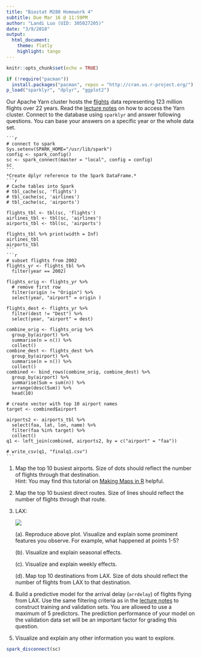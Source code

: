 ```yaml
---
title: "Biostat M280 Homework 4"
subtitle: Due Mar 16 @ 11:59PM
author: "Landi Luo (UID: 305027205)"
date: "3/9/2018"
output: 
  html_document:
    theme: flatly
    highlight: tango
---
```


```r
knitr::opts_chunk$set(echo = TRUE)
```

```r
if (!require("pacman"))  
  install.packages("pacman", repos = "http://cran.us.r-project.org/")
p_load("sparklyr", "dplyr", "ggplot2")
```

Our Apache Yarn cluster hosts the [flights](http://stat-computing.org/dataexpo/2009/the-data.html) data representing 123 million flights over 22 years. Read the [lecture notes](http://hua-zhou.github.io/teaching/biostatm280-2018winter/slides/12-sparklyr/sparklyr-flights.html) on how to access the Yarn cluster. Connect to the database using `sparklyr` and answer following questions. You can base your answers on a specific year or the whole data set.  

    ```r
    # connect to spark
    Sys.setenv(SPARK_HOME="/usr/lib/spark")
    config <- spark_config()
    sc <- spark_connect(master = "local", config = config)
    sc
    ```
    *Create dplyr reference to the Spark DataFrame.*   
    ```r
    # Cache tables into Spark 
    # tbl_cache(sc, 'flights')
    # tbl_cache(sc, 'airlines')
    # tbl_cache(sc, 'airports')
    
    flights_tbl <- tbl(sc, 'flights')
    airlines_tbl <- tbl(sc, 'airlines')
    airports_tbl <- tbl(sc, 'airports')
    
    flights_tbl %>% print(width = Inf)
    airlines_tbl
    airports_tbl
    ```
    ```r
    # subset flights from 2002
    flights_yr <- flights_tbl %>%
      filter(year == 2002)
    
    flights_orig <- flights_yr %>% 
      # remove first row
      filter(origin != "Origin") %>%
      select(year, "airport" = origin ) 
      
    flights_dest <- flights_yr %>%
      filter(dest != "Dest") %>%
      select(year, "airport" = dest) 
    
    combine_orig <- flights_orig %>%  
      group_by(airport) %>%
      summarise(n = n()) %>%
      collect()
    combine_dest <- flights_dest %>%    
      group_by(airport) %>%
      summarise(n = n()) %>%
      collect()
    combined <- bind_rows(combine_orig, combine_dest) %>%
      group_by(airport) %>%
      summarise(Sum = sum(n)) %>%
      arrange(desc(Sum)) %>%
      head(10)
    
    # create vector with top 10 airport names
    target <- combined$airport
    
    airports2 <- airports_tbl %>%
      select(faa, lat, lon, name) %>%
      filter(faa %in% target) %>%
      collect()
    q1 <- left_join(combined, airports2, by = c("airport" = "faa"))
    
    # write_csv(q1, "finalq1.csv")
    ```
    

1. Map the top 10 busiest airports. Size of dots should reflect the number of flights through that destination.  
Hint: You may find this tutorial on [Making Maps in R](http://eriqande.github.io/rep-res-web/lectures/making-maps-with-R.html) helpful.

2. Map the top 10 busiest direct routes. Size of lines should reflect the number of flights through that route.

3. LAX:
  
    <p align="center">
    ![](./lax-by-day-98-08.png)
    </p>

    (a). Reproduce above plot. Visualize and explain some prominent features you observe. For example, what happened at points 1-5?

    (b). Visualize and explain seasonal effects.
  
    (c). Visualize and explain weekly effects.
  
    (d). Map top 10 destinations from LAX. Size of dots should reflect the number of flights from LAX to that destination.
    
4. Build a predictive model for the arrival delay (`arrdelay`) of flights flying from LAX. Use the same filtering criteria as in the [lecture notes](http://hua-zhou.github.io/teaching/biostatm280-2018winter/slides/12-sparklyr/sparklyr-flights.html) to construct training and validation sets. You are allowed to use a maximum of 5 predictors. The prediction performance of your model on the validation data set will be an important factor for grading this question.
    
5. Visualize and explain any other information you want to explore.

```r
spark_disconnect(sc)
```

  
